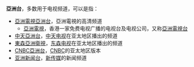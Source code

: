 '''亞洲台'''，多数用于电视频道，可以是指：
*[[亞洲電視亞洲台|亞洲電視亞洲台]]，亞洲電視的高清频道
**[[亞洲電視|亞洲電視]]，香港一家免费电视广播的电视台及电视公司，又称[[亞洲電視台|亞洲電視台]]
*[[中天亞洲台|中天亞洲台]]，[[中天电视|中天电视]]在亚太地区播出的频道
*[[東森亞洲衛視|東森亞洲衛視]]，[[东森电视|东森电视]]在亚太地区播出的频道
*[[CNBC亞洲台|CNBC亞洲台]]，[[CNBC|CNBC]]的亚太地区版本
*[[亚洲新闻台|亚洲新闻台]]，[[新传媒|新传媒]]的新闻频道
{{disambig|Cat=組織機構消歧義}}